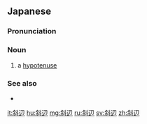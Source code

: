 ==Japanese==
{{DEFAULTSORT:しゃへん}}
{{wikipedia|lang=ja}}
{{ja-kanjitab|しゃ|へん|yomi=o}}

===Pronunciation===
{{ja-pron|acc=a|y=ko|しゃへん}}

===Noun===
{{ja-noun|しゃへん}}

# {{lb|ja|geometry}} a [[hypotenuse]]

===See also===
* {{ja-r|直%角%三%角%形|ちょっ%かく% さん%かっ%けい|[[right triangle]]}}

[[it:斜辺]]
[[hu:斜辺]]
[[mg:斜辺]]
[[ru:斜辺]]
[[sv:斜辺]]
[[zh:斜辺]]
